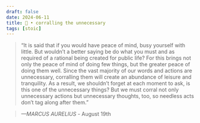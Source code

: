 ```yaml
---
draft: false 
date: 2024-06-11
title: 🗿 • corralling the unnecessary
tags: [stoic]
---
```


>  “It is said that if you would have peace of mind, busy yourself with little. But wouldn’t a better saying be do what you must and as required of a rational being created for public life? For this brings not only the peace of mind of doing few things, but the greater peace of doing them well. Since the vast majority of our words and actions are unnecessary, corralling them will create an abundance of leisure and tranquility. As a result, we shouldn’t forget at each moment to ask, is this one of the unnecessary things? But we must corral not only unnecessary actions but unnecessary thoughts, too, so needless acts don’t tag along after them.”

> *—MARCUS AURELIUS* - August 19th